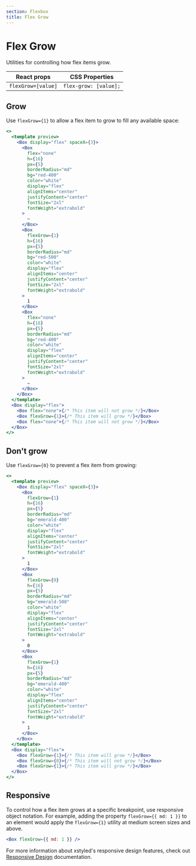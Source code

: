 ```yaml
---
section: Flexbox
title: Flex Grow
---
```


# Flex Grow

Utilities for controlling how flex items grow.

| React props        | CSS Properties        |
| ------------------ | --------------------- |
| `flexGrow=[value]` | `flex-grow: [value];` |

## Grow

Use `flexGrow={1}` to allow a flex item to grow to fill any available space:

```jsx preview
<>
  <template preview>
    <Box display="flex" spaceX={3}>
      <Box
        flex="none"
        h={16}
        px={5}
        borderRadius="md"
        bg="red-400"
        color="white"
        display="flex"
        alignItems="center"
        justifyContent="center"
        fontSize="2xl"
        fontWeight="extrabold"
      >
        ~
      </Box>
      <Box
        flexGrow={1}
        h={16}
        px={5}
        borderRadius="md"
        bg="red-500"
        color="white"
        display="flex"
        alignItems="center"
        justifyContent="center"
        fontSize="2xl"
        fontWeight="extrabold"
      >
        1
      </Box>
      <Box
        flex="none"
        h={16}
        px={5}
        borderRadius="md"
        bg="red-400"
        color="white"
        display="flex"
        alignItems="center"
        justifyContent="center"
        fontSize="2xl"
        fontWeight="extrabold"
      >
        ~
      </Box>
    </Box>
  </template>
  <Box display="flex">
    <Box flex="none">{/* This item will not grow */}</Box>
    <Box flexGrow={1}>{/* This item will grow */}</Box>
    <Box flex="none">{/* This item will not grow */}</Box>
  </Box>
</>
```

## Don't grow

Use `flexGrow={0}` to prevent a flex item from growing:

```jsx preview
<>
  <template preview>
    <Box display="flex" spaceX={3}>
      <Box
        flexGrow={1}
        h={16}
        px={5}
        borderRadius="md"
        bg="emerald-400"
        color="white"
        display="flex"
        alignItems="center"
        justifyContent="center"
        fontSize="2xl"
        fontWeight="extrabold"
      >
        1
      </Box>
      <Box
        flexGrow={0}
        h={16}
        px={5}
        borderRadius="md"
        bg="emerald-500"
        color="white"
        display="flex"
        alignItems="center"
        justifyContent="center"
        fontSize="2xl"
        fontWeight="extrabold"
      >
        0
      </Box>
      <Box
        flexGrow={1}
        h={16}
        px={5}
        borderRadius="md"
        bg="emerald-400"
        color="white"
        display="flex"
        alignItems="center"
        justifyContent="center"
        fontSize="2xl"
        fontWeight="extrabold"
      >
        1
      </Box>
    </Box>
  </template>
  <Box display="flex">
    <Box flexGrow={1}>{/* This item will grow */}</Box>
    <Box flexGrow={0}>{/* This item will not grow */}</Box>
    <Box flexGrow={1}>{/* This item will grow */}</Box>
  </Box>
</>
```

## Responsive

To control how a flex item grows at a specific breakpoint, use responsive object notation. For example, adding the property `flexGrow={{ md: 1 }}` to an element would apply the `flexGrow={1}` utility at medium screen sizes and above.

```jsx
<Box flexGrow={{ md: 1 }} />
```

For more information about xstyled's responsive design features, check out [Responsive Design](@TODO-link) documentation.
